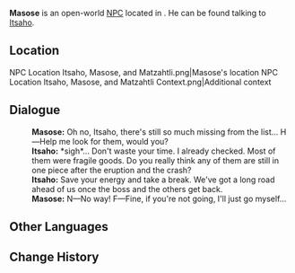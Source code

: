 {{Meta
<!-- Remove this template after adding the missing info -->
|missing_NPC_profile  = yes
}}
{{Character Infobox
|type             = Open-World NPC
|image            = NPC Masose.png
|realname         = <!-- Optional, if different from in-game name -->
|deceased         = <!-- Past (for deceased prior to events of the game) or free response -->
|region           = Natlan
|location         = Natlan
|affiliation      = Collective of Plenty
|title            = 

|ancestry         = <!-- Clan/family -->
|father           = 
|mother           = 
|spouse           = 
|sibling          = 
|child            = 
|relative         = 

|voiceEN          = 
|voiceCN          = 
|voiceJP          = 
|voiceKR          = 
|dialoguereward   = 
}}
'''Masose''' is an open-world [[NPC]] located in {{Location|Atocpan}}. He can be found talking to [[Itsaho]].

==Location==
<gallery>
NPC Location Itsaho, Masose, and Matzahtli.png|Masose's location
NPC Location Itsaho, Masose, and Matzahtli Context.png|Additional context
</gallery>
<!--
==Profile==
Detailed story/lore information goes here.
''(To be added.)''

===Appearance===
Keep appearance section short and concise. Limit to 2 paragraphs with 3-4 sentences each.
''(To be added.)''

==Quests and Events==
{{Quests and Events}}

==Idle Quotes==
{{Dialogue Start}}
:{{DIcon|Idle}} {{Tx}}
::{{A|VO Masose 01.ogg}} "{{Tx}}"
{{Dialogue End}}
-->

==Dialogue==
{{Dialogue Start}}
:'''Masose:''' Oh no, Itsaho, there's still so much missing from the list... H&mdash;Help me look for them, would you?
:'''Itsaho:''' *sigh*... Don't waste your time. I already checked. Most of them were fragile goods. Do you really think any of them are still in one piece after the eruption and the crash?
:'''Itsaho:''' Save your energy and take a break. We've got a long road ahead of us once the boss and the others get back.
:'''Masose:''' N&mdash;No way! F&mdash;Fine, if you're not going, I'll just go myself...
{{Dialogue End}}

<!--
==Event Dialogue==
===Event Name===
{{Dialogue Start}}
:'''Masose:'''
{{Dialogue End}}
-->
==Other Languages==
{{Other Languages|default_hidden=1
|en      = Masose
|zhs     = 马索瑟
|zhs_rm  = 
|zht     = 馬索瑟
|zht_rm  = 
|ja      = マソス
|ja_rm   = 
|ko      = 마소세
|es      = Masose
|fr      = Masose
|ru      = Масоз
|th      = Masose
|vi      = Masose
|de      = Masose
|id      = Masose
|pt      = Masose
|tr      = Masose
|it      = Masose
}}

==Change History==
{{Change History|5.5}}
<!--
==References==
{{Reflist}}
-->